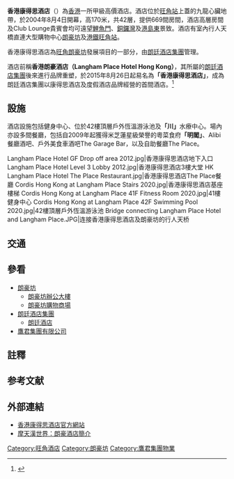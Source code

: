 {{Infobox hotel
| hotel_name =香港康得思酒店<br>Cordis, Hong Kong
| logo = [[File:CORDIS_HK.png|200px]]
| logo_caption =
| image = File:CDHKG Exterior Day lores.jpg
| image_width        =200px
| caption            = 
| location           = {{HK}}[[九龍|九龍]][[旺角|旺角]][[上海街|上海街]]555號
| coordinates        =
| opening_date       = 2004年
| stars              = 甲級高價
| closing_date       =
| developer          = 
| operator           = 
| owner              = 
| number_of_restaurants =
| number_of_rooms    = 665間
| number_of_suites   = 
| floor_area         = 
| floors             = 42層
| parking            =
| website            =[http://www.cordishotels.com/en/hong-kong/ 香港康得思酒店網頁]
| footnotes          =
}}

'''香港康得思酒店'''（{{lang-en|'''Cordis, Hong Kong at Langham Place'''}}）為[[香港|香港]]一所甲級高價酒店。酒店位於[[旺角站|旺角站]]上蓋的九龍心臟地帶，於2004年8月4日開幕，高170米，共42層，提供669間房間，酒店高層房間及Club Lounge貴賓會均可遠望[[鯉魚門|鯉魚門]]、[[銅鑼灣|銅鑼灣]]及[[港島東|港島東]]景致。酒店有室內行人天橋直連大型購物中心[[朗豪坊|朗豪坊]]及[[港鐵|港鐵]][[旺角站|旺角站]]。

香港康得思酒店為[[旺角|旺角]][[朗豪坊|朗豪坊]]發展項目的一部分，由[[朗廷酒店集團|朗廷酒店集團]]管理。

酒店前稱'''香港朗豪酒店（Langham Place Hotel Hong Kong）'''，其所屬的[[朗廷酒店集團|朗廷酒店集團]]後來進行品牌重塑，於2015年8月26日起易名為'''「香港康得思酒店」'''，成為朗廷酒店集團以康得思酒店及度假酒店品牌經營的首間酒店。<ref>{{cite web|title=CORDIS, HONG KONG LAUNCH CEREMONY|url=http://www.cordishotels.com/en/hong-kong/media-centre/cordis-hong-kong-launch-ceremony/|publisher=香港康得思酒店|accessdate=2015-08-28|language=en|archive-date=2017-08-28|archive-url=https://web.archive.org/web/20170828231424/http://www.cordishotels.com/en/hong-kong/media-centre/cordis-hong-kong-launch-ceremony/|dead-url=no}}</ref>

==設施==
酒店設施包括健身中心、位於42樓頂層戶外恆溫游泳池及'''「川」'''水療中心。場內亦設多間餐廳，包括自2009年起獲得米芝蓮星級榮譽的粵菜食府'''「明閣」'''、Alibi餐廳酒吧、戶外美食車酒吧The Garage Bar，以及自助餐廳The Place。
<gallery>
Langham Place Hotel GF Drop off area 2012.jpg|香港康得思酒店地下入口
Langham Place Hotel Level 3 Lobby 2012.jpg|香港康得思酒店3樓大堂
HK Langham Place Hotel The Place Restaurant.jpg|香港康得思酒店The Place餐廳
Cordis Hong Kong at Langham Place Stairs 2020.jpg|香港康得思酒店基座樓梯
Cordis Hong Kong at Langham Place 41F Fitness Room 2020.jpg|41樓健身中心
Cordis Hong Kong at Langham Place 42F Swimming Pool 2020.jpg|42樓頂層戶外恆溫游泳池
Bridge connecting Langham Place Hotel and Langham Place.JPG|连接香港康得思酒店及朗豪坊的行人天桥
</gallery>

==交通==
{{see also|朗豪坊購物商場#交通}}

==參看==
*[[朗豪坊|朗豪坊]]
**[[朗豪坊辦公大樓|朗豪坊辦公大樓]]
**[[朗豪坊購物商場|朗豪坊購物商場]]
*[[朗廷酒店集團|朗廷酒店集團]]
**[[朗廷酒店|朗廷酒店]]
*[[鷹君集團有限公司|鷹君集團有限公司]]

==註釋==
{{notefoot}}

==参考文献==
{{commonscat|Cordis, Hong Kong}}
<div class="references-small">
<references />

==外部連結==
* [http://www.cordishotels.com/en/hong-kong/ 香港康得思酒店官方網站] {{Wayback|url=http://www.cordishotels.com/en/hong-kong/ |date=20210425163056 }}
* [https://web.archive.org/web/20070102112153/http://skyscrapers.cn/city/asia/cn/hk/hk_skyscrapers_Langham_Place_Hotel_Hong_Kong.htm 摩天漢世界：朗豪酒店簡介]
</div>

{{市區重建局}}

[[Category:旺角酒店|Category:旺角酒店]]
[[Category:朗豪坊|Category:朗豪坊]]
[[Category:鷹君集團物業|Category:鷹君集團物業]]